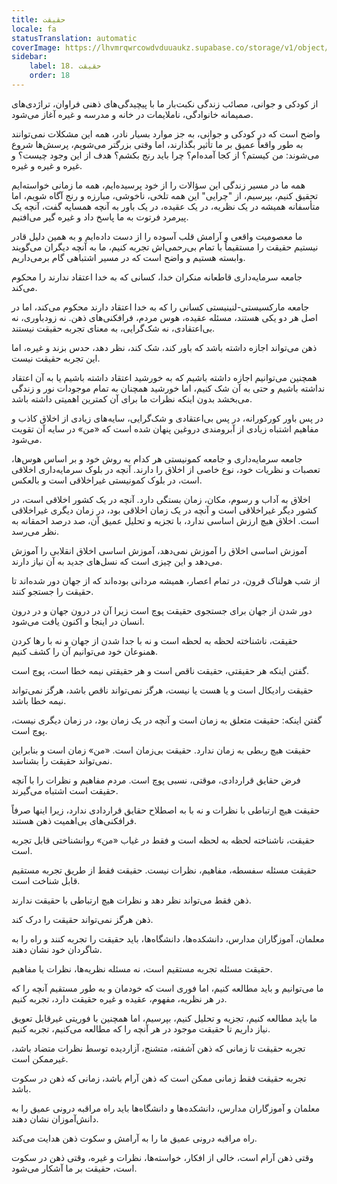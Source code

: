 ```yaml
---
title: حقیقت
locale: fa
statusTranslation: automatic
coverImage: https://lhvmrqwrcowdvduuaukz.supabase.co/storage/v1/object/public/strapi-uploads/small_cover-educacion-fundamental.webp-2d51a7828a2b1309555be27f7e2a61a0.webp
sidebar:
    label: 18. حقیقت
    order: 18
---
```

از کودکی و جوانی، مصائب زندگی نکبت‌بار ما با پیچیدگی‌های ذهنی فراوان، تراژدی‌های صمیمانه خانوادگی، ناملایمات در خانه و مدرسه و غیره آغاز می‌شود.

واضح است که در کودکی و جوانی، به جز موارد بسیار نادر، همه این مشکلات نمی‌توانند به طور واقعاً عمیق بر ما تأثیر بگذارند، اما وقتی بزرگتر می‌شویم، پرسش‌ها شروع می‌شوند: من کیستم؟ از کجا آمده‌ام؟ چرا باید رنج بکشم؟ هدف از این وجود چیست؟ و غیره و غیره و غیره.

همه ما در مسیر زندگی این سؤالات را از خود پرسیده‌ایم، همه ما زمانی خواسته‌ایم تحقیق کنیم، بپرسیم، از "چرایی" این همه تلخی، ناخوشی، مبارزه و رنج آگاه شویم، اما متأسفانه همیشه در یک نظریه، در یک عقیده، در یک باور به آنچه همسایه گفت، آنچه یک پیرمرد فرتوت به ما پاسخ داد و غیره گیر می‌افتیم.

ما معصومیت واقعی و آرامش قلب آسوده را از دست داده‌ایم و به همین دلیل قادر نیستیم حقیقت را مستقیماً با تمام بی‌رحمی‌اش تجربه کنیم، ما به آنچه دیگران می‌گویند وابسته هستیم و واضح است که در مسیر اشتباهی گام برمی‌داریم.

جامعه سرمایه‌داری قاطعانه منکران خدا، کسانی که به خدا اعتقاد ندارند را محکوم می‌کند.

جامعه مارکسیستی-لنینیستی کسانی را که به خدا اعتقاد دارند محکوم می‌کند، اما در اصل هر دو یکی هستند، مسئله عقیده، هوس مردم، فرافکنی‌های ذهن. نه زودباوری، نه بی‌اعتقادی، نه شک‌گرایی، به معنای تجربه حقیقت نیستند.

ذهن می‌تواند اجازه داشته باشد که باور کند، شک کند، نظر دهد، حدس بزند و غیره، اما این تجربه حقیقت نیست.

همچنین می‌توانیم اجازه داشته باشیم که به خورشید اعتقاد داشته باشیم یا به آن اعتقاد نداشته باشیم و حتی به آن شک کنیم، اما خورشید همچنان به تمام موجودات نور و زندگی می‌بخشد بدون اینکه نظرات ما برای آن کمترین اهمیتی داشته باشد.

در پس باور کورکورانه، در پس بی‌اعتقادی و شک‌گرایی، سایه‌های زیادی از اخلاق کاذب و مفاهیم اشتباه زیادی از آبرومندی دروغین پنهان شده است که «من» در سایه آن تقویت می‌شود.

جامعه سرمایه‌داری و جامعه کمونیستی هر کدام به روش خود و بر اساس هوس‌ها، تعصبات و نظریات خود، نوع خاصی از اخلاق را دارند. آنچه در بلوک سرمایه‌داری اخلاقی است، در بلوک کمونیستی غیراخلاقی است و بالعکس.

اخلاق به آداب و رسوم، مکان، زمان بستگی دارد. آنچه در یک کشور اخلاقی است، در کشور دیگر غیراخلاقی است و آنچه در یک زمان اخلاقی بود، در زمان دیگری غیراخلاقی است. اخلاق هیچ ارزش اساسی ندارد، با تجزیه و تحلیل عمیق آن، صد درصد احمقانه به نظر می‌رسد.

آموزش اساسی اخلاق را آموزش نمی‌دهد، آموزش اساسی اخلاق انقلابی را آموزش می‌دهد و این چیزی است که نسل‌های جدید به آن نیاز دارند.

از شب هولناک قرون، در تمام اعصار، همیشه مردانی بوده‌اند که از جهان دور شده‌اند تا حقیقت را جستجو کنند.

دور شدن از جهان برای جستجوی حقیقت پوچ است زیرا آن در درون جهان و در درون انسان در اینجا و اکنون یافت می‌شود.

حقیقت، ناشناخته لحظه به لحظه است و نه با جدا شدن از جهان و نه با رها کردن همنوعان خود می‌توانیم آن را کشف کنیم.

گفتن اینکه هر حقیقتی، حقیقت ناقص است و هر حقیقتی نیمه خطا است، پوچ است.

حقیقت رادیکال است و یا هست یا نیست، هرگز نمی‌تواند ناقص باشد، هرگز نمی‌تواند نیمه خطا باشد.

گفتن اینکه: حقیقت متعلق به زمان است و آنچه در یک زمان بود، در زمان دیگری نیست، پوچ است.

حقیقت هیچ ربطی به زمان ندارد. حقیقت بی‌زمان است. «من» زمان است و بنابراین نمی‌تواند حقیقت را بشناسد.

فرض حقایق قراردادی، موقتی، نسبی پوچ است. مردم مفاهیم و نظرات را با آنچه حقیقت است اشتباه می‌گیرند.

حقیقت هیچ ارتباطی با نظرات و نه با به اصطلاح حقایق قراردادی ندارد، زیرا اینها صرفاً فرافکنی‌های بی‌اهمیت ذهن هستند.

حقیقت، ناشناخته لحظه به لحظه است و فقط در غیاب «من» روانشناختی قابل تجربه است.

حقیقت مسئله سفسطه، مفاهیم، ​​نظرات نیست. حقیقت فقط از طریق تجربه مستقیم قابل شناخت است.

ذهن فقط می‌تواند نظر دهد و نظرات هیچ ارتباطی با حقیقت ندارند.

ذهن هرگز نمی‌تواند حقیقت را درک کند.

معلمان، آموزگاران مدارس، دانشکده‌ها، دانشگاه‌ها، باید حقیقت را تجربه کنند و راه را به شاگردان خود نشان دهند.

حقیقت مسئله تجربه مستقیم است، نه مسئله نظریه‌ها، نظرات یا مفاهیم.

ما می‌توانیم و باید مطالعه کنیم، اما فوری است که خودمان و به طور مستقیم آنچه را که در هر نظریه، مفهوم، عقیده و غیره حقیقت دارد، تجربه کنیم.

ما باید مطالعه کنیم، تجزیه و تحلیل کنیم، بپرسیم، اما همچنین با فوریتی غیرقابل تعویق نیاز داریم تا حقیقت موجود در هر آنچه را که مطالعه می‌کنیم، تجربه کنیم.

تجربه حقیقت تا زمانی که ذهن آشفته، متشنج، آزاردیده توسط نظرات متضاد باشد، غیرممکن است.

تجربه حقیقت فقط زمانی ممکن است که ذهن آرام باشد، زمانی که ذهن در سکوت باشد.

معلمان و آموزگاران مدارس، دانشکده‌ها و دانشگاه‌ها باید راه مراقبه درونی عمیق را به دانش‌آموزان نشان دهند.

راه مراقبه درونی عمیق ما را به آرامش و سکوت ذهن هدایت می‌کند.

وقتی ذهن آرام است، خالی از افکار، خواسته‌ها، نظرات و غیره، وقتی ذهن در سکوت است، حقیقت بر ما آشکار می‌شود.

